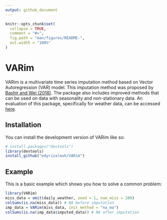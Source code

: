 ```yaml
---
output: github_document
---
```


<!-- README.md is generated from README.Rmd. Please edit that file -->

```r
knitr::opts_chunk$set(
  collapse = TRUE,
  comment = "#>",
  fig.path = "man/figures/README-",
  out.width = "100%"
)
```

# VARim

<!-- badges: start -->
<!-- badges: end -->

VARim is a multivariate time series imputation method based on Vector Autoregression
(VAR) model. This imputation method was proposed by [Bashir and Wei (2018)](https://www.sciencedirect.com/science/article/abs/pii/S0925231217315515).
The package also includes improved methods that can be used on data with seasonality
and non-stationary data. An evaluation of this package, specifically for weather
data, can be accessed [here](https://ojs3.unpatti.ac.id/index.php/barekeng/article/view/6494).

## Installation

You can install the development version of VARim like so:

``` r
# install.packages("devtools")
library(devtools)
install_github("edyrizalmuh/VARim")
```

## Example

This is a basic example which shows you how to solve a common problem:

```r
library(VARim)
miss_data = omit(daily_weather, seed = 1, num_miss = 200)
colSums(is.na(miss_data)) # NA before imputation
imp_data = VARim(miss_data, init_method = "na_ma")
colSums(is.na(imp_data$imputed_data)) # NA after imputation
```
